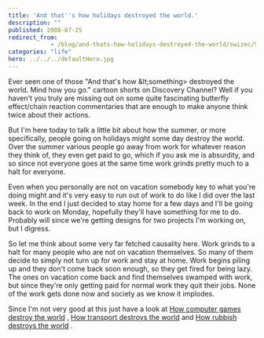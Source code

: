 ```yaml
---
title: 'And that''s how holidays destroyed the world.'
description: ""
published: 2008-07-25
redirect_from: 
            - /blog/and-thats-how-holidays-destroyed-the-world/swizec/90
categories: "life"
hero: ../../../defaultHero.jpg
---
```


Ever seen one of those "And that's how &amp;lt;something> destroyed the world. Mind how you go." cartoon shorts on Discovery Channel? Well if you haven't you truly are missing out on some quite fascinating butterfly effect/chain reaction commentaries that are enough to make anyone think twice about their actions.  

But I'm here today to talk a little bit about how the summer, or more specifically, people going on holidays might some day destroy the world. Over the summer various people go away from work for whatever reason they think of, they even get paid to go, which if you ask me is absurdity, and so since not everyone goes at the same time work grinds pretty much to a halt for everyone.  

Even when you personally are not on vacation somebody key to what you're doing might and it's very easy to run out of work to do like I did over the last week. In the end I just decided to stay home for a few days and I'll be going back to work on Monday, hopefully they'll have something for me to do. Probably will since we're getting designs for two projects I'm working on, but I digress.  

So let me think about some very far fetched causality here. Work grinds to a halt for many people who are not on vacation themselves. So many of them decide to simply not turn up for work and stay at home. Work begins piling up and they don't come back soon enough, so they get fired for being lazy. The ones on vacation come back and find themselves swamped with work, but since they're only getting paid for normal work they quit their jobs. None of the work gets done now and society as we know it implodes.  

Since I'm not very good at this just have a look at [How computer games destroy the world](http://youtube.com/watch?v=b9AMClHYd4Y) , [How transport destroys the world](http://youtube.com/watch?v=4bt0Lk9MtBU) and [How rubbish destroys the world](http://youtube.com/watch?v=3bKvVk1T6U4) .
